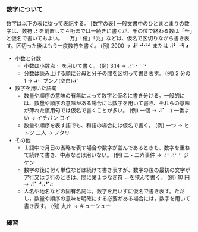 
### 数字について

数字は以下の表に従って表記する。
[数字の表]
一般文書中のひとまとまりの数字は、数符 ⠼ を前置して４桁までは一続きに書くが、千の位で終わる数は「千」と仮名で書いてもよい。
「万」「億」「兆」などは、仮名で区切りながら書き表す。区切った後はもう一度数符を書く。
(例) 2000 → ⠼⠃⠚⠚⠚ または ⠼⠃⠐⠻⠴

- 小数と分数
  - 小数は小数点 ⠂ を用いて書く。 (例) 3.14 → ⠼⠉⠂⠁⠙
  - 分数は読み上げる順に分母と分子の間を区切って書き表す。 (例) 2 分の 1 → ⠼⠃ ブンノ(空白)⠼⠁
- 数字を用いた語句
  - 数量や順序の意味の有無によって数字と仮名に書き分ける。一般的には、数量や順序の意味がある場合には数字を用いて書き、それらの意味が薄れた慣用句では仮名で書くことが多い。 (例) 一個 → ⠼⠁ コ 一番よい → イチバン ヨイ
  - 数量や順序を表す語でも、和語の場合には仮名で書く。 (例) 一つ → ヒトツ 二人 → フタリ
- その他
  - １語中で月日の省略を表す場合や数字が並んであるときも、数字を重ねて続けて書き、中点などは用いない。 (例) 二・二六事件 → ⠼⠃⠼⠃⠋ ジケン
  - 数字の後に付く単位などは続けて書き表すが、数字の後の最初の文字がア行又はラ行のときは、間に第１つなぎ符 ⠤ を挟んで書く。 (例) 10 円 → ⠼⠁⠚⠤⠋⠴
  - 人名や地名などの固有名詞は，数字を用いずに仮名で書き表す。ただし，数量や順序の意味を明確にする必要がある場合には，数字を用いて書き表す。 (例) 九州 → キューシュー

### 練習
